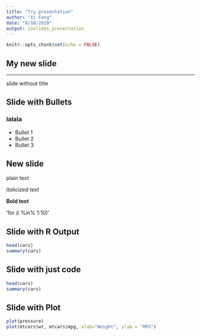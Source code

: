 ```yaml
---
title: "Try presentation"
author: "Xi Fang"
date: "8/10/2020"
output: ioslides_presentation
---
```


```r
knitr::opts_chunk$set(echo = FALSE)
```

## My new slide

*** 
slide without title

## Slide with Bullets
### lalala
- Bullet 1
- Bullet 2
- Bullet 3

## New slide

plain text

*italicized text*

**Bold text**

'for (i %in% 1:10)'

## Slide with R Output

```r
head(cars)
summary(cars)
```


## Slide with just code

```r
head(cars)
summary(cars)
```

## Slide with Plot

```r
plot(pressure)
plot(mtcars$wt, mtcars$mpg, xlab="Weight", ylab = "MPG")
```

